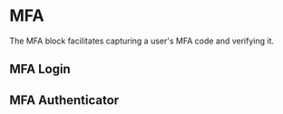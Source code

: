 
# MFA

The MFA block facilitates capturing a user's MFA code and verifying it.

<StoryRenderer path="blocks/Mfa.story.tsx" name="Mfa"/>

## MFA Login
<StoryRenderer path="blocks/Mfa.story.tsx" name="MfaLogin"/>

## MFA Authenticator
<StoryRenderer path="blocks/Mfa.story.tsx" name="MfaAuthenticator"/>
